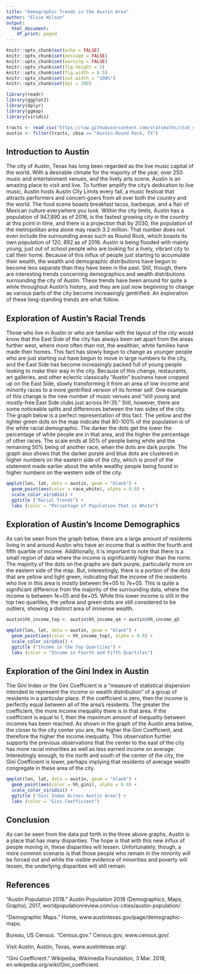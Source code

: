 ```yaml
---
title: "Demographic Trends in the Austin Area"
author: "Elise Wilson"
output:
  html_document:
    df_print: paged
---
```


```r
knitr::opts_chunk$set(echo = FALSE)
knitr::opts_chunk$set(message = FALSE)
knitr::opts_chunk$set(warning = FALSE)
knitr::opts_chunk$set(fig.height = 5)
knitr::opts_chunk$set(fig.width = 8.5)
knitr::opts_chunk$set(out.width = "100%")
knitr::opts_chunk$set(dpi = 300)

library(readr)
library(ggplot2)
library(dplyr)
library(ggmap)
library(viridis)
```


```r
tracts <- read_csv("https://raw.githubusercontent.com/statsmaths/stat_data/gh-pages/acs_tract_data_2016.csv.gz") 
austin <- filter(tracts, cbsa == "Austin-Round Rock, TX")
```

## Introduction to Austin

The city of Austin, Texas has long been regarded as the live music capital of the world. With a desirable climate for the majority of the year, over 250 music and entertainment venues, and the lively arts scene, Austin is an amazing place to visit and live. To further amplify the city’s dedication to live music, Austin hosts Austin City Limits every fall, a music festival that attracts performers and concert-goers from all over both the country and the world. The food scene boasts breakfast tacos, barbeque, and a flair of Mexican culture everywhere you look. Within the city limits, Austin has a population of 947,890 as of 2016, is the fastest growing city in the country at this point in time, and there is a projection that by 2030, the population of the metropolitan area alone may reach 3.2 million. That number does not even include the surrounding areas such as Round Rock, which boasts its own population of 120, 892 as of 2016. Austin is being flooded with mainly young, just out of school people who are looking for a lively, vibrant city to call their home. Because of this influx of people just starting to accumulate their wealth, the wealth and demographic distributions have begun to become less separate than they have been in the past. Still, though, there are interesting trends concerning demographics and wealth distributions surrounding the city of Austin. These trends have been around for quite a while throughout Austin’s history, and they are just now beginning to change as various parts of the city become increasingly gentrified. An exploration of these long-standing trends are what follow.

## Exploration of Austin's Racial Trends

Those who live in Austin or who are familiar with the layout of the city would know that the East Side of the city has always been set apart from the areas further west, where more often than not, the wealthier, white families have made their homes. This fact has slowly begun to change as younger people who are just starting out have begun to move in large numbers to the city, and the East Side has become increasingly packed full of young people looking to make their way in the city. Because of this change, restaurants, art galleries, and other eclectic classically “Austin” business have cropped up on the East Side, slowly transforming it from an area of low income and minority races to a more gentrified version of its former self. One example of this change is the new number of music venues and “still young and mostly-free East Side clubs just across IH-35.” Still, however, there are some noticeable splits and differences between the two sides of the city. The graph below is a perfect representation of this fact. The yellow and the lighter green dots on the map indicate that 80-100% of the population is of the white racial demographic. The darker the dots get the lower the percentage of white people are in that area, and the higher the percentage of other races. The scale ends at 50% of people being white and the remaining 50% being of another race, when the dots are dark purple. The graph also shows that the darker purple and blue dots are clustered in higher numbers on the eastern side of the city, which is proof of the statement made earlier about the white wealthy people being found in higher numbers on the western side of the city. 

```r
qmplot(lon, lat, data = austin, geom = "blank") +
  geom_point(aes(color = race_white), alpha = 0.8) +
  scale_color_viridis() +
  ggtitle ("Racial Trends") +
  labs (color = "Percentage of Population That is White")
```

## Exploration of Austin's Income Demographics

As can be seen from the graph below, there are a large amount of residents living in and around Austin who have an income that is within the fourth and fifth quartile of income. Additionally, it is important to note that there is a small region of data where the income is significantly higher than the norm. The majority of the dots on the graphs are dark purple, particularly more on the eastern side of the map. But, interestingly, there is a portion of the dots that are yellow and light green, indicating that the income of the residents who live in this area is mostly between 9e+05 to 7e+05. This is quite a significant difference from the majority of the surrounding data, where the income is between 1e+05 and 6e+05. While this lower income is still in the top two quartiles, the yellow and green dots are still considered to be outliers, showing a distinct area of immense wealth.

```r
austin$hh_income_top <- austin$hh_income_q4 + austin$hh_income_q5 
```


```r
qmplot(lon, lat, data = austin, geom = "blank") +
  geom_point(aes(color = hh_income_top), alpha = 0.8) +
  scale_color_viridis() +
  ggtitle ("Income in the Top Quartiles") +
  labs (color = "Income in Fourth and Fifth Quartiles")
```

## Exploration of the Gini Index in Austin

The Gini Index or the Gini Coefficient is a “measure of statistical dispersion intended to represent the income or wealth distribution” of a group of residents in a particular place. If the coefficient is zero, then the income is perfectly equal between all of the area’s residents. The greater the coefficient, the more income inequality there is in that area. If the coefficient is equal to 1, then the maximum amount of inequality between incomes has been reached. As shown in the graph of the Austin area below, the closer to the city center you are, the higher the Gini Coefficient, and therefore the higher the income inequality. This observation further supports the previous observations that the center to the east of the city has more racial minorities as well as less earned income on average. Interestingly enough, to the north and south of the center of the city, the Gini Coefficient is lower, perhaps implying that residents of average wealth congregate in these area of the city. 

```r
qmplot(lon, lat, data = austin, geom = "blank") +
  geom_point(aes(color = hh_gini), alpha = 0.8) +
  scale_color_viridis() +
  ggtitle ("Gini Index Across Austin Area") +
  labs (color = "Gini Coefficient")
```

## Conclusion

As can be seen from the data put forth in the three above graphs, Austin is a place that has many disparities. The hope is that with this new influx of people moving in, these disparities will lessen. Unfortunately, though, a more common scenario is that those people who remain in the minority will be forced out and while the visible evidence of minorities and poverty will lessen, the underlying disparities will still remain. 

## References

“Austin Population 2018.” Austin Population 2018 (Demographics, Maps, Graphs), 2017, worldpopulationreview.com/us-cities/austin-population/.

“Demographic Maps.” Home, www.austintexas.gov/page/demographic-maps.

Bureau, US Census. “Census.gov.” Census.gov, www.census.gov/.

Visit Austin, Austin, Texas, www.austintexas.org/.

“Gini Coefficient.” Wikipedia, Wikimedia Foundation, 3 Mar. 2018, en.wikipedia.org/wiki/Gini_coefficient.